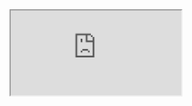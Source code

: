 <iframe
  src="https://drive.google.com/file/d/1BF7EO3GAAZWY_UggB8HarfQtzreVjue1/preview"
  style={{ width: '100%', height: '100vh', border: 'none', backgroundColor: 'white' }}
  allow="autoplay"
>
</iframe>